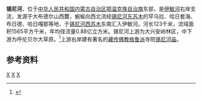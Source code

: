 '''锡尼河'''，位于[[中华人民共和国|中华人民共和国]][[内蒙古自治区|内蒙古自治区]][[鄂温克族自治旗|鄂温克族自治旗]]东部，是[[伊敏河|伊敏河]]右岸支流，发源于大布德尔山西麓，蜿蜒向西北流经[[锡尼河东苏木|锡尼河东苏木]]的罕乌拉、哈日套海、布日德、哈日嘎那等地，于[[锡尼河西苏木|锡尼河西苏木]]东南汇入伊敏河。河长123千米，流域面积1565平方千米，年均径流量0.88亿立方米。锡尼河上游为大兴安岭林区，中下游为呼伦贝尔大草原。<ref name="中国河湖大典">{{cite book zh |author=《[[中国河湖大典|中国河湖大典]]》编纂委员会 |title=《中国河湖大典·黑龙江、辽河卷》 |format=M |edition=1 |location=北京 |publisher=中国水利水电出版社 |date=2014年4月 |pages=15页 |id= ISBN 978-7-5170-1950-3}}</ref>上游右岸建有著名的[[藏传佛教|藏传佛教]][[格鲁派|格鲁派]]寺院[[锡尼河庙|锡尼河庙]]。

== 参考资料 ==
{{reflist}}

[[Category:内蒙古河流|X]]
[[Category:黑龍江水系|X]]
[[Category:鄂温克族自治旗|X]]
